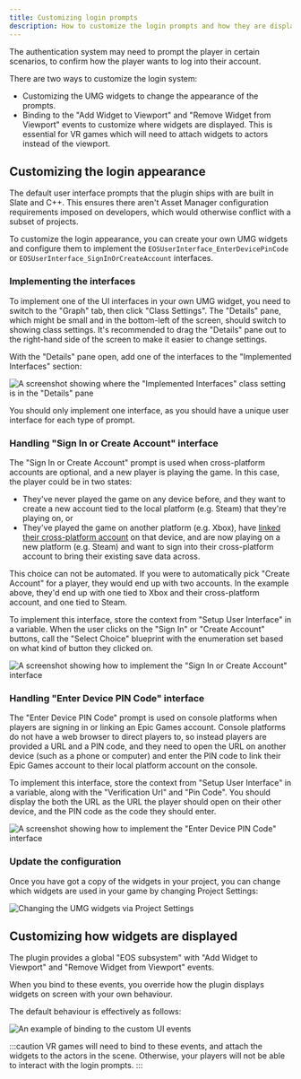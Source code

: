 ```yaml
---
title: Customizing login prompts
description: How to customize the login prompts and how they are displayed.
---
```


The authentication system may need to prompt the player in certain scenarios, to confirm how the player wants to log into their account.

There are two ways to customize the login system:

- Customizing the UMG widgets to change the appearance of the prompts.
- Binding to the "Add Widget to Viewport" and "Remove Widget from Viewport" events to customize where widgets are displayed. This is essential for VR games which will need to attach widgets to actors instead of the viewport.

## Customizing the login appearance

The default user interface prompts that the plugin ships with are built in Slate and C++. This ensures there aren't Asset Manager configuration requirements imposed on developers, which would otherwise conflict with a subset of projects.

To customize the login appearance, you can create your own UMG widgets and configure them to implement the `EOSUserInterface_EnterDevicePinCode` or `EOSUserInterface_SignInOrCreateAccount` interfaces.

### Implementing the interfaces

To implement one of the UI interfaces in your own UMG widget, you need to switch to the "Graph" tab, then click "Class Settings". The "Details" pane, which might be small and in the bottom-left of the screen, should switch to showing class settings. It's recommended to drag the "Details" pane out to the right-hand side of the screen to make it easier to change settings.

With the "Details" pane open, add one of the interfaces to the "Implemented Interfaces" section:

![A screenshot showing where the "Implemented Interfaces" class setting is in the "Details" pane](custom_ui/implement_interfaces.png)

You should only implement one interface, as you should have a unique user interface for each type of prompt.

### Handling "Sign In or Create Account" interface

The "Sign In or Create Account" prompt is used when cross-platform accounts are optional, and a new player is playing the game. In this case, the player could be in two states:

- They've never played the game on any device before, and they want to create a new account tied to the local platform (e.g. Steam) that they're playing on, or
- They've played the game on another platform (e.g. Xbox), have [linked their cross-platform account](/ossv1/identity/linking.mdx) on that device, and are now playing on a new platform (e.g. Steam) and want to sign into their cross-platform account to bring their existing save data across.

This choice can not be automated. If you were to automatically pick "Create Account" for a player, they would end up with two accounts. In the example above, they'd end up with one tied to Xbox and their cross-platform account, and one tied to Steam.

To implement this interface, store the context from "Setup User Interface" in a variable. When the user clicks on the "Sign In" or "Create Account" buttons, call the "Select Choice" blueprint with the enumeration set based on what kind of button they clicked on.

![A screenshot showing how to implement the "Sign In or Create Account" interface](custom_ui/implement_signin.png)

### Handling "Enter Device PIN Code" interface

The "Enter Device PIN Code" prompt is used on console platforms when players are signing in or linking an Epic Games account. Console platforms do not have a web browser to direct players to, so instead players are provided a URL and a PIN code, and they need to open the URL on another device (such as a phone or computer) and enter the PIN code to link their Epic Games account to their local platform account on the console.

To implement this interface, store the context from "Setup User Interface" in a variable, along with the "Verification Url" and "Pin Code". You should display the both the URL as the URL the player should open on their other device, and the PIN code as the code they should enter.

![A screenshot showing how to implement the "Enter Device PIN Code" interface](custom_ui/implement_pincode.png)

### Update the configuration

Once you have got a copy of the widgets in your project, you can change which widgets are used in your game by changing Project Settings:

![Changing the UMG widgets via Project Settings](custom_ui/change_umg_widgets.png)

## Customizing how widgets are displayed

The plugin provides a global "EOS subsystem" with "Add Widget to Viewport" and "Remove Widget from Viewport" events.

When you bind to these events, you override how the plugin displays widgets on screen with your own behaviour.

The default behaviour is effectively as follows:

![An example of binding to the custom UI events](custom_ui/override_widget_handlers.png)

:::caution
VR games will need to bind to these events, and attach the widgets to the actors in the scene. Otherwise, your players will not be able to interact with the login prompts.
:::